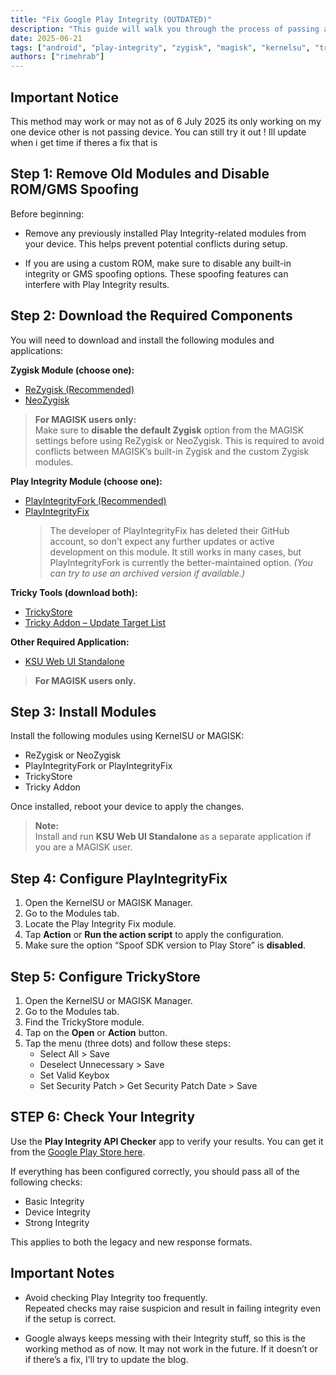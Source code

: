 ```yaml
---
title: "Fix Google Play Integrity (OUTDATED)"
description: "This guide will walk you through the process of passing all three levels of Play Integrity."
date: 2025-06-21
tags: ["android", "play-integrity", "zygisk", "magisk", "kernelsu", "trickystore", "apatch", "tutorial", "security", "adb"]
authors: ["rimehrab"]
---
```


## Important Notice

This method may work or may not as of 6 July 2025 its only working on my one device other is not passing device.
You can still try it out !
Ill update when i get time if theres a fix that is

## Step 1: Remove Old Modules and Disable ROM/GMS Spoofing

Before beginning:

- Remove any previously installed Play Integrity-related modules from your device. This helps prevent potential conflicts during setup.

- If you are using a custom ROM, make sure to disable any built-in integrity or GMS spoofing options. These spoofing features can interfere with Play Integrity results.

## Step 2: Download the Required Components

You will need to download and install the following modules and applications:

**Zygisk Module (choose one):**
- [ReZygisk (Recommended)](https://github.com/PerformanC/ReZygisk)
- [NeoZygisk](https://github.com/JingMatrix/NeoZygisk)

> **For MAGISK users only:**  
> Make sure to **disable the default Zygisk** option from the MAGISK settings before using ReZygisk or NeoZygisk. This is required to avoid conflicts between MAGISK’s built-in Zygisk and the custom Zygisk modules.

**Play Integrity Module (choose one):**
- [PlayIntegrityFork (Recommended)](https://github.com/osm0sis/PlayIntegrityFork)  
- [PlayIntegrityFix](#)  
  > The developer of PlayIntegrityFix has deleted their GitHub account, so don't expect any further updates or active development on this module. It still works in many cases, but PlayIntegrityFork is currently the better-maintained option. *(You can try to use an archived version if available.)*

**Tricky Tools (download both):**
- [TrickyStore](https://github.com/5ec1cff/TrickyStore)  
- [Tricky Addon – Update Target List](https://github.com/KOWX712/Tricky-Addon-Update-Target-List)

**Other Required Application:**
- [KSU Web UI Standalone](https://github.com/5ec1cff/KsuWebUIStandalone)  
> **For MAGISK users only.**

## Step 3: Install Modules

Install the following modules using KernelSU or MAGISK:

- ReZygisk or NeoZygisk  
- PlayIntegrityFork or PlayIntegrityFix  
- TrickyStore  
- Tricky Addon

Once installed, reboot your device to apply the changes.

> **Note:**  
> Install and run **KSU Web UI Standalone** as a separate application if you are a MAGISK user.

## Step 4: Configure PlayIntegrityFix

1. Open the KernelSU or MAGISK Manager.  
2. Go to the Modules tab.  
3. Locate the Play Integrity Fix module.  
4. Tap **Action** or **Run the action script** to apply the configuration.  
5. Make sure the option “Spoof SDK version to Play Store” is **disabled**.

## Step 5: Configure TrickyStore

1. Open the KernelSU or MAGISK Manager.  
2. Go to the Modules tab.  
3. Find the TrickyStore module.  
4. Tap on the **Open** or **Action** button.  
5. Tap the menu (three dots) and follow these steps:  
   - Select All > Save  
   - Deselect Unnecessary > Save  
   - Set Valid Keybox  
   - Set Security Patch > Get Security Patch Date > Save

## STEP 6: Check Your Integrity

Use the **Play Integrity API Checker** app to verify your results. You can get it from the [Google Play Store here](https://play.google.com/store/apps/details?id=gr.nikolasspyr.integritycheck).

If everything has been configured correctly, you should pass all of the following checks:

- Basic Integrity  
- Device Integrity  
- Strong Integrity  

This applies to both the legacy and new response formats.

## Important Notes

- Avoid checking Play Integrity too frequently.  
  Repeated checks may raise suspicion and result in failing integrity even if the setup is correct.

- Google always keeps messing with their Integrity stuff, so this is the working method as of now. It may not work in the future. If it doesn’t or if there’s a fix, I’ll try to update the blog.